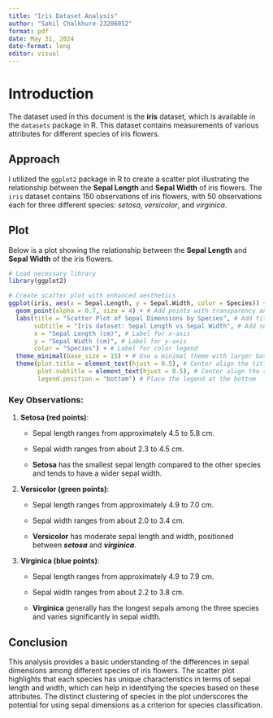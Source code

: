 ```yaml
---
title: "Iris Dataset Analysis"
author: "Sahil Chalkhure-23206052"
format: pdf
date: May 31, 2024
date-format: long
editor: visual
---
```


# Introduction

The dataset used in this document is the **iris** dataset, which is available in the `datasets` package in R. This dataset contains measurements of various attributes for different species of iris flowers.

## Approach

I utilized the `ggplot2` package in R to create a scatter plot illustrating the relationship between the **Sepal Length** and **Sepal Width** of iris flowers. The `iris` dataset contains 150 observations of iris flowers, with 50 observations each for three different species: *setosa*, *versicolor*, and *virginica*.

## Plot

Below is a plot showing the relationship between the **Sepal Length** and **Sepal Width** of the iris flowers.

```r
# Load necessary library
library(ggplot2)

# Create scatter plot with enhanced aesthetics
ggplot(iris, aes(x = Sepal.Length, y = Sepal.Width, color = Species)) + # Define data and aesthetics
  geom_point(alpha = 0.7, size = 4) + # Add points with transparency and size
  labs(title = "Scatter Plot of Sepal Dimensions by Species", # Add title
       subtitle = "Iris dataset: Sepal Length vs Sepal Width", # Add subtitle
       x = "Sepal Length (cm)", # Label for x-axis
       y = "Sepal Width (cm)", # Label for y-axis
       color = "Species") + # Label for color legend
  theme_minimal(base_size = 15) + # Use a minimal theme with larger base font size
  theme(plot.title = element_text(hjust = 0.5), # Center align the title
        plot.subtitle = element_text(hjust = 0.5), # Center align the subtitle
        legend.position = "bottom") # Place the legend at the bottom

```

### Key Observations:

1.  **Setosa (red points)**:

    -   Sepal length ranges from approximately 4.5 to 5.8 cm.

    -   Sepal width ranges from about 2.3 to 4.5 cm.

    -   **Setosa** has the smallest sepal length compared to the other species and tends to have a wider sepal width.

2.  **Versicolor (green points)**:

    -   Sepal length ranges from approximately 4.9 to 7.0 cm.

    -   Sepal width ranges from about 2.0 to 3.4 cm.

    -   **Versicolor** has moderate sepal length and width, positioned between ***setosa*** and ***virginica***.

3.  **Virginica (blue points)**:

    -   Sepal length ranges from approximately 4.9 to 7.9 cm.

    -   Sepal width ranges from about 2.2 to 3.8 cm.

    -   **Virginica** generally has the longest sepals among the three species and varies significantly in sepal width.

## **Conclusion**

This analysis provides a basic understanding of the differences in sepal dimensions among different species of iris flowers. The scatter plot highlights that each species has unique characteristics in terms of sepal length and width, which can help in identifying the species based on these attributes. The distinct clustering of species in the plot underscores the potential for using sepal dimensions as a criterion for species classification.
